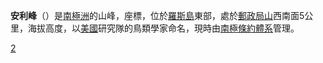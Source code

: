 {{Coord|77|30|S|169|2|E|display=title}}

'''安利峰'''（{{lang-en|Ainley Peak}}）是[[南極洲|南極洲]]的山峰，座標''{{Coord|77|30|S|169|2|E}}''，位於[[羅斯島|羅斯島]]東部，處於[[郵政局山|郵政局山]]西南面5公里，海拔高度{{convert|1240|m}}，以[[美國|美國]]研究隊的鳥類學家命名，現時由[[南極條約體系|南極條約體系]]管理。

{{DEFAULTSORT:Ainley Peak}}
[[Category:海拔1000公尺至1999公尺的南極洲山峰|2]]


{{RossIsland-geo-stub}}